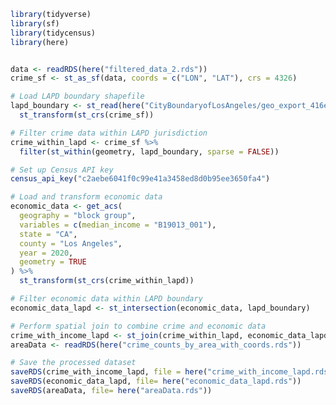 ```r
library(tidyverse)
library(sf)
library(tidycensus)
library(here)


data <- readRDS(here("filtered_data_2.rds"))
crime_sf <- st_as_sf(data, coords = c("LON", "LAT"), crs = 4326)

# Load LAPD boundary shapefile
lapd_boundary <- st_read(here("CityBoundaryofLosAngeles/geo_export_416eaeda-447a-4473-b003-37e2cad181ac.shp")) %>%
  st_transform(st_crs(crime_sf))

# Filter crime data within LAPD jurisdiction
crime_within_lapd <- crime_sf %>%
  filter(st_within(geometry, lapd_boundary, sparse = FALSE))

# Set up Census API key
census_api_key("c2aebe6041f0c99e41a3458ed8d0b95ee3650fa4")

# Load and transform economic data
economic_data <- get_acs(
  geography = "block group",
  variables = c(median_income = "B19013_001"),
  state = "CA",
  county = "Los Angeles",
  year = 2020,
  geometry = TRUE
) %>%
  st_transform(st_crs(crime_within_lapd))

# Filter economic data within LAPD boundary
economic_data_lapd <- st_intersection(economic_data, lapd_boundary)

# Perform spatial join to combine crime and economic data
crime_with_income_lapd <- st_join(crime_within_lapd, economic_data_lapd, join = st_within)
areaData <- readRDS(here("crime_counts_by_area_with_coords.rds"))

# Save the processed dataset
saveRDS(crime_with_income_lapd, file = here("crime_with_income_lapd.rds"))
saveRDS(economic_data_lapd, file= here("economic_data_lapd.rds"))
saveRDS(areaData, file= here("areaData.rds"))

```